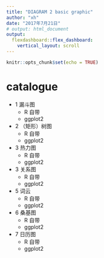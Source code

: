 ```yaml
---
title: "DIAGRAM 2 basic graphic"
author: "xh"
date: "2017年7月21日"
# output: html_document
output: 
  flexdashboard::flex_dashboard:
    vertical_layout: scroll
---
```


```r
knitr::opts_chunk$set(echo = TRUE)
```

# catalogue {.sidebar}
+ 1 漏斗图
    - R 自带
    - ggplot2
+ 2 （矩形）树图
    - R 自带
    - ggplot2
+ 3 热力图
    - R 自带
    - ggplot2    
+ 3 关系图
    - R 自带
    - ggplot2
+ 5 词云
    - R 自带
    - ggplot2   
+ 6 桑基图
    - R 自带
    - ggplot2 
+ 7 日历图
    - R 自带
    - ggplot2     
   